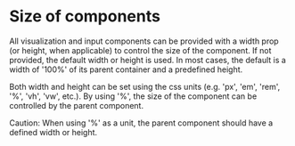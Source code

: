 
<Meta title='Components/Size of components' />

# Size of components

All visualization and input components can be provided with a width prop (or height, when applicable) to control the size of the component.
If not provided, the default width or height is used. In most cases, the default is a width of '100%' of its parent container and a predefined height.

Both width and height can be set using the css units (e.g. 'px', 'em', 'rem', '%', 'vh', 'vw', etc.).
By using '%', the size of the component can be controlled by the parent component.

Caution: When using '%' as a unit, the parent component should have a defined width or height.
